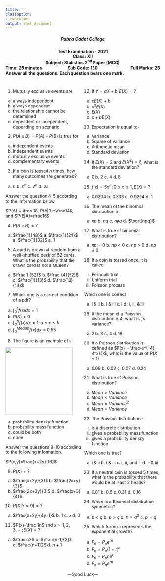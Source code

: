 ---
title: ''
classoption:
- twocolumn
output: html_document
---
<div style="font-weight: bold;">
<center><h5>Pabna Cadet College</h5></center>

<center>Test Examination - 2021<center>
<center>Class: XII</center>
<center>Subject: Statistics 2^nd^ Paper (MCQ)</center> 

<div style="float: left">Time: 25 minutes</div>
<div style="float: right">Full Marks: 25</div>
<div style="margin: 0 auto; width: 100px;">Sub Code: 130</div>
<div style="float: left">Answer all the questions. Each question bears one mark.</div>
</div>

.

:::: {style="display: grid; grid-template-columns: 1fr 1fr; grid-column-gap: 10px;"}

::: {}

1. Mutually exclusive events are

a. always independent
b. always dependent
c. the relationship cannot be determined
d. dependent or independent, depending on scenario.

2. $P(A \cup B) = P(A) + P(B)$ is true for

a. independent events
b. independent events
c. mutually exclusive events
d. complementary events

3. If a coin is tossed $n$ times, how many outcomes are generated?

a. $n$ b. $n^2$ c. $2^n$ d. $2n$

Answer the question 4-5 according to the information below

$P(A) = \frac 18, P(A|B)=\frac14$, and $P(B|A)=\frac16$

4. $P(A\cap B)=?$

a. $\frac{1}{48}$ a. $\frac{1}{24}$ a. $\frac{1}{32}$ a. 1

5. A card is drawn at random from a well-shuffled deck of 52 cards. What is the probability that the drawn card is not a Queen?

a. $\frac 1 {52}$ b. $\frac {4}{52}$ c. $\frac{1}{13}$ d. $\frac{12}{13}$

7. Which one is a correct condition of a pdf?

a. $\displaystyle \int_0^1 f(x) dx =1$
b. $P(X)\ge0$
c. $\displaystyle \int_a^b f(x) dx =1 ; a\le x \le b$ 
d. $\displaystyle \int_0^{Median} f(x) dx =0.55$

8. The figure is an example of a 

<img src="../img/pdf_example.png" width="220">

a. probability density function
b. probability mass function
c. could be both
d. none

Answer the questions 9-10 according to the following information.

$P(x,y)=\frac{x+2y}{16}$

9. $P(X)=?$

a. $\frac{x+2y}{3}$ b. $\frac{2x+y}{3}$
c. $\frac{2x+3y}{3}$ d. $\frac{x+3}{4}$

10. $P(X|Y=0)=?$

a. $\frac{x+2y}{4y+1}$ b. $1$ c. $x$ d. 0

11. $P(x)=\frac 1n$ and $x = 1,2,3,\cdots ;E(X)=?$

a. $\frac n2$ b. $\frac{n-1}{2}$ c. $\frac{n+1}2$ d. $n+1$

:::

::: {}

12. If $Y=aX+b, E(X)=?$

a. $aE(X)+b$
b. $a^2E(X)$
c. $E(X)$
d. $a+bE(X)$

13. Expectation is equal to-

a. Variance
b. Square of variance
c. Arithmetic mean
d. Standard deviation

14. If $E(X)=2$ and $E(X^2)=8$, what is the standard deviation?

a. 0 b. 2 c. 4 d. 8

15. $f(x)=5x^4; 0\le x \le 1, E(X)=?$

a. 0.0204 b. 0.833 c. 0.9204 d. 1

16. The mean of the binomial distribution is

a. $np$ b. $nq$ c. $npq$ d. $\sqrt{npq}$

17. What is true of binomial distribution?

a. $np=0$ b. $np \lt 0$ c. $np \gt 0$ d. $np \ne 0$

18. If a coin is tossed once, it is called

i. Bernoulli trial
ii. Uniform trial
iii. Poisson process

Which one is correct

a. i & ii b. i & iii c. i d. i, ii, & iii

19. If the mean of a Poisson distribution is 4, what is its variance?

a. 2 b. 3 c. 4 d. 16

20. If a Poisson distribution is defined as $P(x) = \frac{e^{-4} 4^x}{}$, what is the value of $P(X \le 1)$

a. 0.09 b. 0.02 c. 0.07 d. 0.24

21. What is true of Poisson distribution?

a. $Mean \gt Variance$
b. $Mean \lt Variance$
c. $Mean = Variance^2$
d. $Mean = Variance$

22. The Poisson distribution - 

i. is a discrete distribution
ii. gives a probability mass function
iii. gives a probability density function

Which one is true?

a. i & ii b. i & iii c. i, ii, and iii d. ii & iii

23. If a neutral coin is tossed 5 times, what is the probability that there would be at least 2 heads?

a. 0.81 b. 0.5 c. 0.31 d. 0.16

24. When is a Binomial distribution symmetric?

a. $p \lt q$ b. $p \gt q$ c. $p=q^2$ d. $p=q$

25. Which formula represents the exponential growth?

a. $P_n =P_oe^{rn}$
b. $P_n=P_o(1+r)^n$
c. $P_n =P_one^{r}$
d. $P_o =P_ne^{rn}$

:::

::::

<center>---Good Luck---</center>